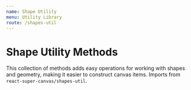 ```yaml
---
name: Shape Utility
menu: Utility Library
route: /shapes-util
---
```



# Shape Utility Methods

This collection of methods adds easy operations for working with shapes and geometry, making it easier to construct canvas items. Imports from `react-super-canvas/shapes-util`.

<UtilityMethodDocumentation meta={ShapesUtilMeta} />
